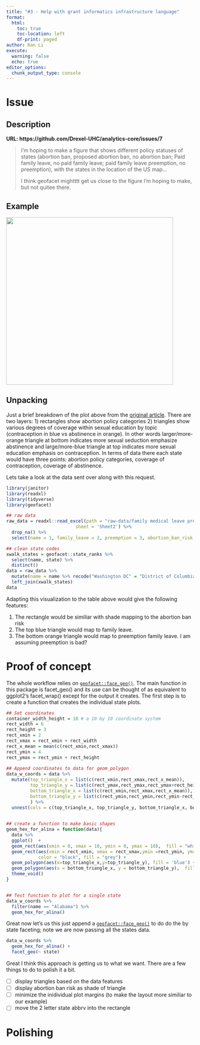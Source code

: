 ```yaml
---
title: "#3 - Help with grant informatics infrastructure language"
format: 
  html:
    toc: true
    toc-location: left
    df-print: paged
author: Ran Li
execute: 
  warning: false
  echo: true
editor_options: 
  chunk_output_type: console
---
```


# Issue

## Description

**URL: https://github.com/Drexel-UHC/analytics-core/issues/7**

> I'm hoping to make a figure that shows different policy statuses of states (abortion ban, proposed abortion ban, no abortion ban; Paid family leave, no paid family leave; paid family leave preemption, no preemption), with the states in the location of the US map...
>
> I think geofacet mightttt get us close to the figure I'm hoping to make, but not quitee there.

## Example

![](images/paste-24B14202.png){width="448"}

## Unpacking

Just a brief breakdown of the plot above from the [original article](https://www.scientificamerican.com/article/graphic-many-states-that-restrict-or-ban-abortion-dont-teach-kids-about-sex-and-pregnancy/). There are two layers: 1) rectangles show abortion policy categories 2) triangles show various degrees of coverage within sexual education by topic (contraception in blue vs abstinence in orange). In other words larger/more-orange triangle at bottom indicates more sexual seduction emphasize abstinence and large/more-blue triangle at top indicates more sexual education emphasis on contraception. In terms of data there each state would have three points: abortion policy categories, coverage of contraception, coverage of abstinence.

Lets take a look at the data sent over along with this request.

```r
library(janitor)
library(readxl)
library(tidyverse)
library(geofacet)

## raw data
raw_data = readxl::read_excel(path = "raw-data/family medical leave preemption dataset.xlsx",
                          sheet = 'Sheet2') %>% 
  drop_na() %>% 
  select(name = 1, family_leave = 2, preemption = 3, abortion_ban_risk = 4)  

## clean state codes
xwalk_states = geofacet::state_ranks %>% 
  select(name, state) %>% 
  distinct()
data = raw_data %>% 
  mutate(name = name %>% recode("Washington DC" = "District of Columbia" )) %>% 
  left_join(xwalk_states)
data

```

Adapting this visualization to the table above would give the following features:

1. The rectangle would be similiar with shade mapping to the abortion ban risk
2. The top blue triangle would map to family leave.
3. The bottom orange triangle would map to preemption family leave. I am assuming preemption is bad?


# Proof of concept

The whole workflow relies on [`geofacet::face_geo()`](https://hafen.github.io/geofacet/). The main function in this package is facet_geo() and its use can be thought of as equivalent to ggplot2’s facet_wrap() except for the output it creates. The first step is to create a function that creates the individual state plots.


```r
## Set coordinates
container_width_height = 10 # a 10 by 10 coordinate system
rect_width = 6 
rect_height = 3
rect_xmin = 2
rect_xmax = rect_xmin + rect_width
rect_x_mean = mean(c(rect_xmin,rect_xmax))
rect_ymin = 4
rect_ymax = rect_ymin + rect_height 
 
## Append coordinates to data for geom_polygon
data_w_coords = data %>% 
  mutate(top_triangle_x = list(c(rect_xmin,rect_xmax,rect_x_mean)),
         top_triangle_y = list(c(rect_ymax,rect_ymax,rect_ymax+rect_height)),
         bottom_triangle_x = list(c(rect_xmin,rect_xmax,rect_x_mean)),
         bottom_triangle_y = list(c(rect_ymin,rect_ymin,rect_ymin-rect_height))
         ) %>% 
  unnest(cols = c(top_triangle_x, top_triangle_y, bottom_triangle_x, bottom_triangle_y))
  

## create a function to make basic shapes
geom_hex_for_alina = function(data){
  data %>% 
  ggplot()  + 
  geom_rect(aes(xmin = 0, xmax = 10, ymin = 0, ymax = 10),  fill = "white") + # 10 by 10 container
  geom_rect(aes(xmin = rect_xmin, xmax = rect_xmax,ymin =rect_ymin, ymax = rect_ymax),    # add rectangle
            color = "black", fill = "grey") +
  geom_polygon(aes(x=top_triangle_x,y=top_triangle_y), fill = 'blue') + # top triangle
  geom_polygon(aes(x = bottom_triangle_x, y = bottom_triangle_y),  fill = 'red') +   # bottom triangle
  theme_void()
}


## Test function to plot for a single state
data_w_coords %>% 
  filter(name == "Alabama") %>% 
  geom_hex_for_alina()

```


Great now let's us this just append a  [`geofacet::face_geo()`](https://hafen.github.io/geofacet/) to do do the by state faceting; note we are now passing all the states data.


```r
data_w_coords %>% 
  geom_hex_for_alina() +
  facet_geo(~ state) 
```


Great I think this approach is getting us to what we want. There are a few things to do to polish it a bit.


- [ ] display triangles based on the data features
- [ ] display abortion ban risk as shade of triangle
- [ ] minimize the inidividual plot margins (to make the layout more similiar to our example)
- [ ] move the 2 letter state abbrv into the rectangle

# Polishing


